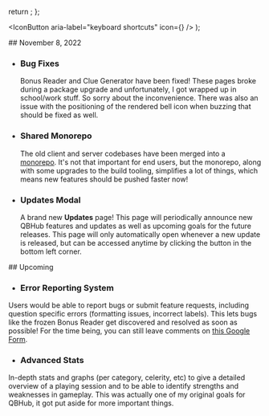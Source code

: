 
  return <BellIcon color="cyan.500" w={4} h={4} />;
};

  <IconButton aria-label="keyboard shortcuts" icon={<InfoOutlineIcon />} />
);

<Box mb={8}>
## November 8, 2022

- ### Bug Fixes

  Bonus Reader and Clue Generator have been fixed! These pages broke during a
  package upgrade and unfortunately, I got wrapped up in school/work stuff. So
  sorry about the inconvenience. There was also an issue with the positioning of
  the rendered bell icon <Bell /> when buzzing that should be fixed as well.

- ### Shared Monorepo
  The old client and server codebases have been merged into a
  [monorepo](https://github.com/yesean/qbhub). It's not that important for end
  users, but the monorepo, along with some upgrades to the build tooling,
  simplifies a lot of things, which means new features should be pushed faster
  now!
- ### Updates Modal
  A brand new **Updates** page! This page will periodically announce new QBHub
  features and updates as well as upcoming goals for the future releases. This
  page will only automatically open whenever a new update is released, but can
  be accessed anytime by clicking the <InfoButton /> button in the bottom left
  corner.

</Box>

<Box>
## Upcoming

- ### Error Reporting System

Users would be able to report bugs or submit feature requests, including
question specific errors (formatting issues, incorrect labels). This lets bugs
like the frozen Bonus Reader get discovered and resolved as soon as possible!
For the time being, you can still leave comments on
[this Google Form](https://docs.google.com/forms/d/e/1FAIpQLSfmLBEXd_p_j_t8M7qvGGC5fC5_B0a0DKCWy6K7YWjOyHA7Hg/viewform?usp=sf_link).

- ### Advanced Stats

In-depth stats and graphs (per category, celerity, etc) to give a detailed
overview of a playing session and to be able to identify strengths and
weaknesses in gameplay. This was actually one of my original goals for QBHub, it
got put aside for more important things.

</Box>
